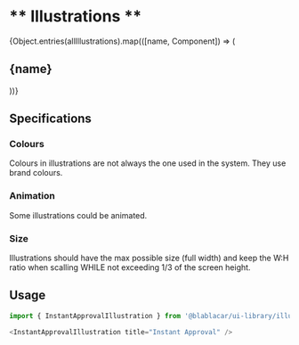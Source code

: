 


<Meta title="Design Tokens/Illustrations" />

# ** Illustrations **

<Canvas>
  <Story name="Illustrations">
    <Fragment>
      {Object.entries(allIllustrations).map(([name, Component]) => (
        <Fragment>
          <h2>{name}</h2>
          <div style={{ display: 'flex', textAlign: 'center' }}>
            <div style={{ width: '50%' }}>
              <Component title={name} />
            </div>
            <div style={{ width: '50%', background: color.green }}>
              <Component title={name} />
            </div>
          </div>
        </Fragment>
      ))}
    </Fragment>
  </Story>
</Canvas>

## Specifications

### Colours

Colours in illustrations are not always the one used in the system. They use brand colours.

### Animation

Some illustrations could be animated.

### Size

Illustrations should have the max possible size (full width) and keep the W:H ratio when scalling WHILE not exceeding 1/3 of the screen height.

## Usage

```js
import { InstantApprovalIllustration } from '@blablacar/ui-library/illustration/instantApproval'

<InstantApprovalIllustration title="Instant Approval" />
```

<ArgsTable of={Illustration} />
